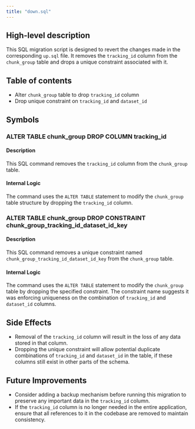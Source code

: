 ```yaml
---
title: "down.sql"
---
```


## High-level description
This SQL migration script is designed to revert the changes made in the corresponding `up.sql` file. It removes the `tracking_id` column from the `chunk_group` table and drops a unique constraint associated with it.

## Table of contents
- Alter `chunk_group` table to drop `tracking_id` column
- Drop unique constraint on `tracking_id` and `dataset_id`

## Symbols

### ALTER TABLE chunk_group DROP COLUMN tracking_id
#### Description
This SQL command removes the `tracking_id` column from the `chunk_group` table.

#### Internal Logic
The command uses the `ALTER TABLE` statement to modify the `chunk_group` table structure by dropping the `tracking_id` column.

### ALTER TABLE chunk_group DROP CONSTRAINT chunk_group_tracking_id_dataset_id_key
#### Description
This SQL command removes a unique constraint named `chunk_group_tracking_id_dataset_id_key` from the `chunk_group` table.

#### Internal Logic
The command uses the `ALTER TABLE` statement to modify the `chunk_group` table by dropping the specified constraint. The constraint name suggests it was enforcing uniqueness on the combination of `tracking_id` and `dataset_id` columns.

## Side Effects
- Removal of the `tracking_id` column will result in the loss of any data stored in that column.
- Dropping the unique constraint will allow potential duplicate combinations of `tracking_id` and `dataset_id` in the table, if these columns still exist in other parts of the schema.

## Future Improvements
- Consider adding a backup mechanism before running this migration to preserve any important data in the `tracking_id` column.
- If the `tracking_id` column is no longer needed in the entire application, ensure that all references to it in the codebase are removed to maintain consistency.